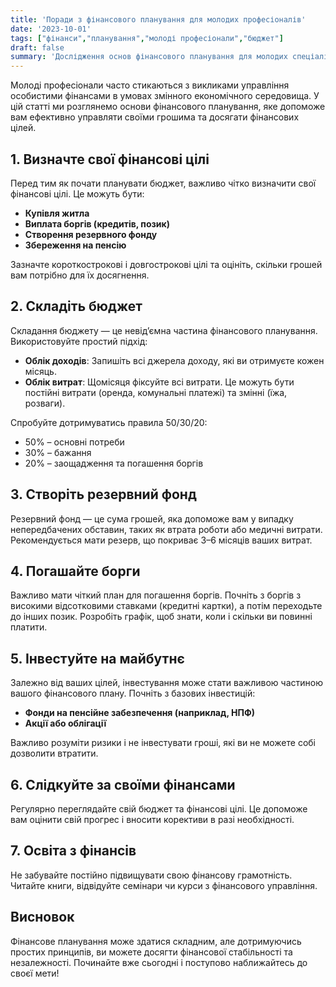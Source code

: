 ```yaml
---
title: 'Поради з фінансового планування для молодих професіоналів'
date: '2023-10-01'
tags: ["фінанси","планування","молоді професіонали","бюджет"]
draft: false
summary: 'Дослідження основ фінансового планування для молодих спеціалістів з практичними порадами.'
---
```


Молоді професіонали часто стикаються з викликами управління особистими фінансами в умовах змінного економічного середовища. У цій статті ми розглянемо основи фінансового планування, яке допоможе вам ефективно управляти своїми грошима та досягати фінансових цілей.

## 1. Визначте свої фінансові цілі

Перед тим як почати планувати бюджет, важливо чітко визначити свої фінансові цілі. Це можуть бути:
- **Купівля житла**
- **Виплата боргів (кредитів, позик)**
- **Створення резервного фонду**
- **Збереження на пенсію**

Зазначте короткострокові і довгострокові цілі та оцініть, скільки грошей вам потрібно для їх досягнення.

## 2. Складіть бюджет

Складання бюджету — це невід’ємна частина фінансового планування. Використовуйте простий підхід:
- **Облік доходів**: Запишіть всі джерела доходу, які ви отримуєте кожен місяць.
- **Облік витрат**: Щомісяця фіксуйте всі витрати. Це можуть бути постійні витрати (оренда, комунальні платежі) та змінні (їжа, розваги).

Спробуйте дотримуватись правила 50/30/20:
- 50% – основні потреби
- 30% – бажання
- 20% – заощадження та погашення боргів

## 3. Створіть резервний фонд

Резервний фонд — це сума грошей, яка допоможе вам у випадку непередбачених обставин, таких як втрата роботи або медичні витрати. Рекомендується мати резерв, що покриває 3–6 місяців ваших витрат.

## 4. Погашайте борги

Важливо мати чіткий план для погашення боргів. Почніть з боргів з високими відсотковими ставками (кредитні картки), а потім переходьте до інших позик. Розробіть графік, щоб знати, коли і скільки ви повинні платити.

## 5. Інвестуйте на майбутнє

Залежно від ваших цілей, інвестування може стати важливою частиною вашого фінансового плану. Почніть з базових інвестицій:
- **Фонди на пенсійне забезпечення (наприклад, НПФ)**
- **Акції або облігації**

Важливо розуміти ризики і не інвестувати гроші, які ви не можете собі дозволити втратити.

## 6. Слідкуйте за своїми фінансами

Регулярно переглядайте свій бюджет та фінансові цілі. Це допоможе вам оцінити свій прогрес і вносити корективи в разі необхідності.

## 7. Освіта з фінансів

Не забувайте постійно підвищувати свою фінансову грамотність. Читайте книги, відвідуйте семінари чи курси з фінансового управління.

## Висновок

Фінансове планування може здатися складним, але дотримуючись простих принципів, ви можете досягти фінансової стабільності та незалежності. Починайте вже сьогодні і поступово наближайтесь до своєї мети!
    
